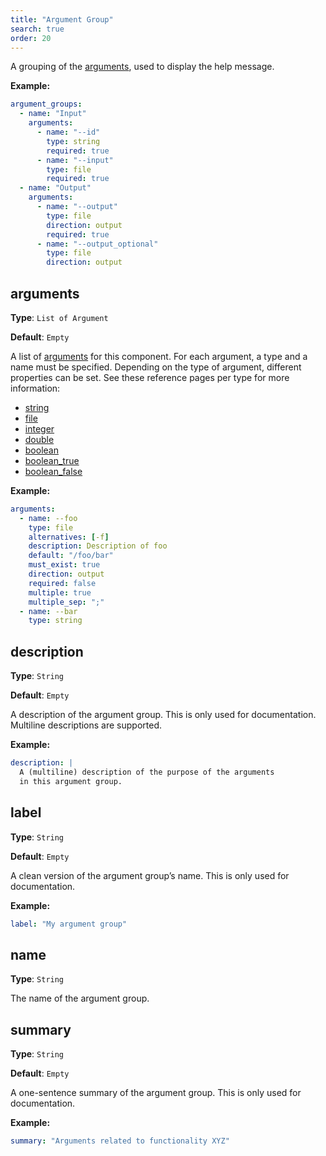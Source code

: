 ```yaml
---
title: "Argument Group"
search: true
order: 20
---
```


A grouping of the [arguments](/reference/config/arguments/#), used to display the help message.

**Example:**

```yaml
argument_groups:
  - name: "Input"
    arguments:
      - name: "--id"
        type: string
        required: true
      - name: "--input"
        type: file
        required: true
  - name: "Output"
    arguments:
      - name: "--output"
        type: file
        direction: output
        required: true
      - name: "--output_optional"
        type: file
        direction: output

```

## arguments

**Type**: `List of Argument`

**Default**: `Empty`

A list of [arguments](/reference/config/arguments/#) for this component. For each argument, a type and a name must be specified. Depending on the type of argument, different properties can be set. See these reference pages per type for more information:  

 - [string](/reference/config/arguments/string.html)
 - [file](/reference/config/arguments/file.html)
 - [integer](/reference/config/arguments/integer.html)
 - [double](/reference/config/arguments/double.html)
 - [boolean](/reference/config/arguments/boolean.html)
 - [boolean_true](/reference/config/arguments/boolean_true.html)
 - [boolean_false](/reference/config/arguments/boolean_false.html)


**Example:**

```yaml
arguments:
  - name: --foo
    type: file
    alternatives: [-f]
    description: Description of foo
    default: "/foo/bar"
    must_exist: true
    direction: output
    required: false
    multiple: true
    multiple_sep: ";"
  - name: --bar
    type: string

```

## description

**Type**: `String`

**Default**: `Empty`

A description of the argument group. This is only used for documentation. Multiline descriptions are supported.

**Example:**

```yaml
description: |
  A (multiline) description of the purpose of the arguments
  in this argument group.
```

## label

**Type**: `String`

**Default**: `Empty`

A clean version of the argument group's name. This is only used for documentation.

**Example:**

```yaml
label: "My argument group"
```

## name

**Type**: `String`

The name of the argument group.

## summary

**Type**: `String`

**Default**: `Empty`

A one-sentence summary of the argument group. This is only used for documentation.

**Example:**

```yaml
summary: "Arguments related to functionality XYZ"
```
